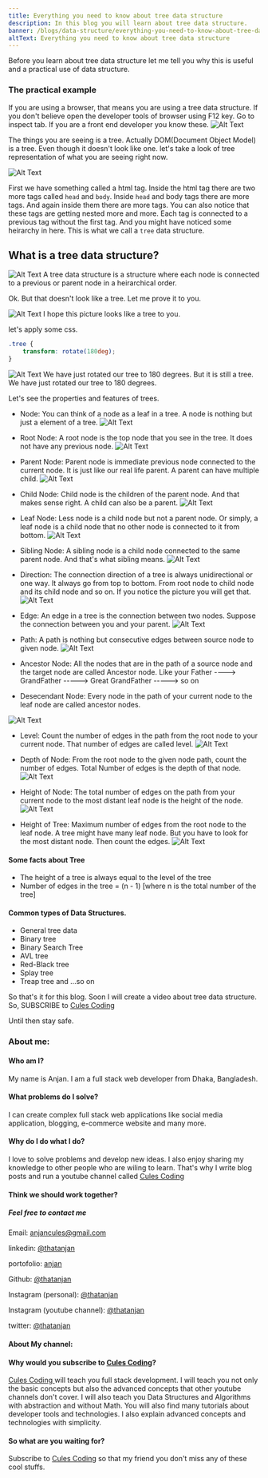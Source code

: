 ```yaml
---
title: Everything you need to know about tree data structure
description: In this blog you will learn about tree data structure.
banner: /blogs/data-structure/everything-you-need-to-know-about-tree-data-structure/everything-you-need-to-know-about-tree-data-structure.png
altText: Everything you need to know about tree data structure
---
```


Before you learn about tree data structure let me tell you why this is useful and a practical use of data structure.

### The practical example

If you are using a browser, that means you are using a tree data structure. If you don't believe open the developer tools of browser using F12 key. Go to inspect tab. If you are a front end developer you know these.
![Alt Text](https://dev-to-uploads.s3.amazonaws.com/uploads/articles/wcx56jaoln9oc7gwmawm.png)

The things you are seeing is a tree. Actually DOM(Document Object Model) is a tree. Even though it doesn't look like one. let's take a look of tree representation of what you are seeing right now.

![Alt Text](https://dev-to-uploads.s3.amazonaws.com/uploads/articles/u174nbjgwf4qjyk60vhu.png)

First we have something called a html tag. Inside the html tag there are two more tags called `head` and `body`. Inside `head` and body tags there are more tags. And again inside them there are more tags. You can also notice that these tags are getting nested more and more. Each tag is connected to a previous tag without the first tag. And you might have noticed some heirarchy in here. This is what we call a `tree` data structure.

## What is a tree data structure?

![Alt Text](https://dev-to-uploads.s3.amazonaws.com/uploads/articles/j49fd6mu656zovqhvcv1.png)
A tree data structure is a structure where each node is connected to a previous or parent node in a heirarchical order.

Ok. But that doesn't look like a tree. Let me prove it to you.

![Alt Text](https://dev-to-uploads.s3.amazonaws.com/uploads/articles/k23617ma4vpoespmzkft.png)
I hope this picture looks like a tree to you.

let's apply some css.

```css
.tree {
	transform: rotate(180deg);
}
```

![Alt Text](https://dev-to-uploads.s3.amazonaws.com/uploads/articles/4ioca1n46ykqmtcx6x1j.png)
We have just rotated our tree to 180 degrees. But it is still a tree. We have just rotated our tree to 180 degrees.

Let's see the properties and features of trees.

- Node: You can think of a node as a leaf in a tree. A node is nothing but just a element of a tree.
  ![Alt Text](https://dev-to-uploads.s3.amazonaws.com/uploads/articles/ai0k4001hxp3k0du7pz4.png)

- Root Node: A root node is the top node that you see in the tree. It does not have any previous node.
  ![Alt Text](https://dev-to-uploads.s3.amazonaws.com/uploads/articles/u4ykbxgd253l1iave5bj.png)

- Parent Node: Parent node is immediate previous node connected to the current node. It is just like our real life parent. A parent can have multiple child.
  ![Alt Text](https://dev-to-uploads.s3.amazonaws.com/uploads/articles/er8qxmjketios3iucpdl.png)

- Child Node: Child node is the children of the parent node. And that makes sense right. A child can also be a parent.
  ![Alt Text](https://dev-to-uploads.s3.amazonaws.com/uploads/articles/xrl21gcy7aravavx0m1u.png)

- Leaf Node: Less node is a child node but not a parent node. Or simply, a leaf node is a child node that no other node is connected to it from bottom.
  ![Alt Text](https://dev-to-uploads.s3.amazonaws.com/uploads/articles/lw908mtmnt8t8ceiccvk.png)

- Sibling Node: A sibling node is a child node connected to the same parent node. And that's what sibling means.
  ![Alt Text](https://dev-to-uploads.s3.amazonaws.com/uploads/articles/qcdtct5ssyanqsssqkbw.png)

- Direction: The connection direction of a tree is always unidirectional or one way. It always go from top to bottom. From root node to child node and its child node and so on. If you notice the picture you will get that.
  ![Alt Text](https://dev-to-uploads.s3.amazonaws.com/uploads/articles/vzpxwbvavcumi255w3y9.png)

- Edge: An edge in a tree is the connection between two nodes. Suppose the connection between you and your parent.
  ![Alt Text](https://dev-to-uploads.s3.amazonaws.com/uploads/articles/spv9282gk7wz9rdrcih3.png)

- Path: A path is nothing but consecutive edges between source node to given node.
  ![Alt Text](https://dev-to-uploads.s3.amazonaws.com/uploads/articles/kieg4fc6398fpmufyivq.png)

- Ancestor Node: All the nodes that are in the path of a source node and the target node are called Ancestor node. Like your Father ----> GrandFather -----> Great GrandFather -----> so on

- Desecendant Node: Every node in the path of your current node to the leaf node are called ancestor nodes.

![Alt Text](https://dev-to-uploads.s3.amazonaws.com/uploads/articles/73sp1sjxv627hvh8kpp8.png)

- Level: Count the number of edges in the path from the root node to your current node. That number of edges are called level.
  ![Alt Text](https://dev-to-uploads.s3.amazonaws.com/uploads/articles/ypjn9r7cwa32qph6sb45.png)

- Depth of Node: From the root node to the given node path, count the number of edges. Total Number of edges is the depth of that node.
  ![Alt Text](https://dev-to-uploads.s3.amazonaws.com/uploads/articles/0s5p12imn9mgl083d4ot.png)

- Height of Node: The total number of edges on the path from your current node to the most distant leaf node is the height of the node.
  ![Alt Text](https://dev-to-uploads.s3.amazonaws.com/uploads/articles/058sr2y1snhpbmqdf3i0.png)

- Height of Tree: Maximum number of edges from the root node to the leaf node. A tree might have many leaf node. But you have to look for the most distant node. Then count the edges.
  ![Alt Text](https://dev-to-uploads.s3.amazonaws.com/uploads/articles/4p2geod72z363ccsctdn.png)

#### Some facts about Tree

- The height of a tree is always equal to the level of the tree
- Number of edges in the tree = (n - 1) [where n is the total number of the tree]

#### Common types of Data Structures.

- General tree data
- Binary tree
- Binary Search Tree
- AVL tree
- Red-Black tree
- Splay tree
- Treap tree and ...so on

So that's it for this blog. Soon I will create a video about tree data structure. So, SUBSCRIBE to [Cules Coding](https://www.youtube.com/channel/UCBaGowNYTUsm3IDaHbLRMYw?sub_confirmation=1)

Until then stay safe.

### About me:

#### Who am I?

My name is Anjan. I am a full stack web developer from Dhaka, Bangladesh.

#### What problems do I solve?

I can create complex full stack web applications like social media application, blogging, e-commerce website and many more.

#### Why do I do what I do?

I love to solve problems and develop new ideas. I also enjoy sharing my knowledge to other people who are wiling to learn. That's why I write blog posts and run a youtube channel called [Cules Coding](https://www.youtube.com/channel/UCBaGowNYTUsm3IDaHbLRMYw?sub_confirmation=1)

#### Think we should work together?

##### Feel free to contact me

Email: anjancules@gmail.com

linkedin: [@thatanjan](https://linkedin.com/in/thatanjan/)

portofolio: [anjan](https://anjan.vercel.app/)

Github: [@thatanjan](https://github.com/thatAnjan/)

Instagram (personal): [@thatanjan](https://instagram.com/thatAnjan/)

Instagram (youtube channel): [@thatanjan](https://instagram.com/cules_coding/)

twitter: [@thatanjan](https://twitter.com/thatAnjan)

#### About My channel:

#### Why would you subscribe to [Cules Coding](https://www.youtube.com/channel/UCBaGowNYTUsm3IDaHbLRMYw?sub_confirmation=1)?

[ Cules Coding ](https://www.youtube.com/channel/UCBaGowNYTUsm3IDaHbLRMYw?sub_confirmation=1) will teach you full stack development. I will teach you not only the basic concepts but also the advanced concepts that other youtube channels don't cover. I will also teach you Data Structures and Algorithms with abstraction and without Math. You will also find many tutorials about developer tools and technologies. I also explain advanced concepts and technologies with simplicity.

#### So what are you waiting for?

Subscribe to [Cules Coding](https://www.youtube.com/channel/UCBaGowNYTUsm3IDaHbLRMYw?sub_confirmation=1) so that my friend you don't miss any of these cool stuffs.

